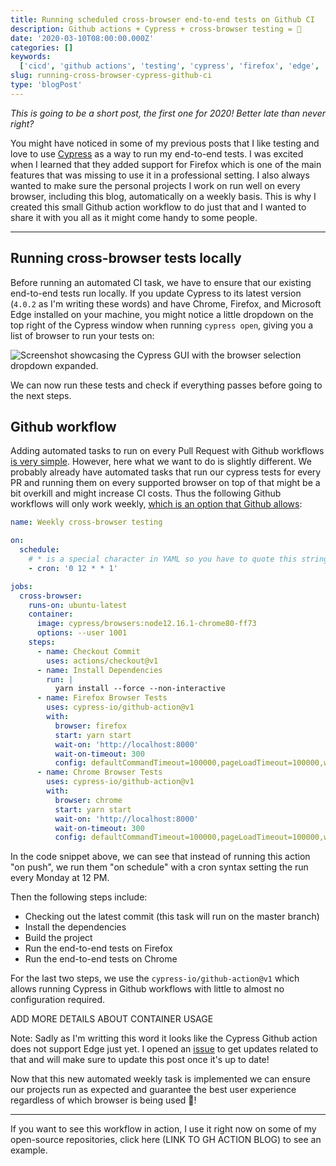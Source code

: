 ```yaml
---
title: Running scheduled cross-browser end-to-end tests on Github CI
description: Github actions + Cypress + cross-browser testing = 🚀
date: '2020-03-10T08:00:00.000Z'
categories: []
keywords:
  ['cicd', 'github actions', 'testing', 'cypress', 'firefox', 'edge', 'cross-browser']
slug: running-cross-browser-cypress-github-ci
type: 'blogPost'
---
```


*This is going to be a short post, the first one for 2020! Better late than never right?*

You might have noticed in some of my previous posts that I like testing and love to use [Cypress](https://cypress.io) as a way to run my end-to-end tests. I was excited when I learned that they added support for Firefox which is one of the main features that was missing to use it in a professional setting.
I also always wanted to make sure the personal projects I work on run well on every browser, including this blog, automatically on a weekly basis. This is why I created this small Github action workflow to do just that and I wanted to share it with you all as it might come handy to some people.

<hr/>

## Running cross-browser tests locally

Before running an automated CI task, we have to ensure that our existing end-to-end tests run locally. If you update Cypress to its latest version (`4.0.2` as I'm writing these words) and have Chrome, Firefox, and Microsoft Edge installed on your machine, you might notice a little dropdown on the top right of the Cypress window when running `cypress open`, giving you a list of browser to run your tests on:

![Screenshot showcasing the Cypress GUI with the browser selection dropdown expanded.](img/cypress-cross-browser.png)

We can now run these tests and check if everything passes before going to the next steps.

## Github workflow

Adding automated tasks to run on every Pull Request with Github workflows [is very simple](https://help.github.com/en/actions/reference/events-that-trigger-workflows#push-event-push). However, here what we want to do is slightly different. We probably already have automated tasks that run our cypress tests for every PR and running them on every supported  browser on top of that might be a bit overkill and might increase CI costs. Thus the following Github workflows will only work weekly, [which is an option that Github allows](https://help.github.com/en/actions/reference/events-that-trigger-workflows#scheduled-events-schedule):

```yaml title=Weekly cross-browser testing Github workflow
name: Weekly cross-browser testing

on:
  schedule:
    # * is a special character in YAML so you have to quote this string
    - cron: '0 12 * * 1'

jobs:
  cross-browser:
    runs-on: ubuntu-latest
    container:
      image: cypress/browsers:node12.16.1-chrome80-ff73
      options: --user 1001
    steps:
      - name: Checkout Commit
        uses: actions/checkout@v1
      - name: Install Dependencies
        run: |
          yarn install --force --non-interactive
      - name: Firefox Browser Tests
        uses: cypress-io/github-action@v1
        with:
          browser: firefox
          start: yarn start
          wait-on: 'http://localhost:8000'
          wait-on-timeout: 300
          config: defaultCommandTimeout=100000,pageLoadTimeout=100000,watchForFileChanges=false,video=false
      - name: Chrome Browser Tests
        uses: cypress-io/github-action@v1
        with:
          browser: chrome
          start: yarn start
          wait-on: 'http://localhost:8000'
          wait-on-timeout: 300
          config: defaultCommandTimeout=100000,pageLoadTimeout=100000,watchForFileChanges=false,video=false

```

In the code snippet above, we can see that instead of running this action "on push", we run them "on schedule" with a cron syntax setting the run every Monday at 12 PM.

Then the following steps include:

- Checking out the latest commit (this task will run on the master branch)
- Install the dependencies
- Build the project
- Run the end-to-end tests on Firefox
- Run the end-to-end tests on Chrome

For the last two steps, we use the `cypress-io/github-action@v1` which allows running Cypress in Github workflows with little to almost no configuration required.

ADD MORE DETAILS ABOUT CONTAINER USAGE 

Note: Sadly as I'm writting this word it looks like the Cypress Github action does not support Edge just yet. I opened an [issue](https://github.com/cypress-io/github-action/issues/105) to get updates related to that and will make sure to update this post once it's up to date!

Now that this new automated weekly task is implemented we can ensure our projects run as expected and guarantee the best user experience regardless of which browser is being used 🎉!

<hr/>

If you want to see this workflow in action, I use it right now on some of my open-source repositories, click here (LINK TO GH ACTION BLOG) to see an example.
